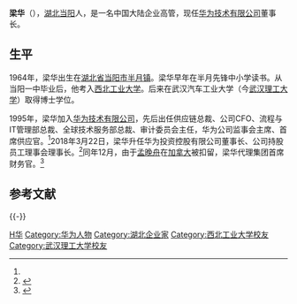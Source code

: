 {{Infobox officeholder
|image    = Ilham Aliyev met with Huawei chairman in Beijing 01.JPG
|caption = 梁华与[[伊利哈姆·阿利耶夫|伊利哈姆·阿利耶夫]]
|office1       = [[华为|华为技术有限公司]]董事长
|term_start1   = 2018年3月22日
|term_end1     =
 |leader1=[[任正非|任正非]]
|predecessor1  = [[孙亚芳|孙亚芳]]
|successor1    = 
|1blankname1   = 
|1namedata1    = 
|office2       = 
|term_start2   = 
|term_end2     = 
|predecessor2  = 
|successor2    = 
|office3       = 
|term_start3   = 
|term_end3     = 
|predecessor3  = 
|successor3    = 
|name       = 梁华
|birthname  = 
|birth_date  = {{birth year and age|1964}}
|birth_place=  {{PRC}}[[湖北省|湖北省]][[当阳市|当阳市]][[半月镇|半月镇]]
|death_date = <!--  {{death date and age|}} or {{death year and age| }} -->
|death_place= 
|spouse     = <!--  {{marriage||}}  -->
|children   = 
|parents    = 
|relations  = 
|religion   = 
|profession = 
|alma_mater = [[西北工业大学|西北工业大学]]<br>[[武汉理工大学|武汉理工大学]]
|website    = 
|signature  = 
|footnotes  =
}}
'''梁华'''（{{bd|1964年|||||catIdx=Liang梁华}}），[[湖北省|湖北]][[当阳市|当阳]]人，是一名中国大陆企业高管，现任[[华为|华为技术有限公司]]董事长。

==生平==
1964年，梁华出生在[[湖北省|湖北省]][[当阳市|当阳市]][[半月镇|半月镇]]。梁华早年在半月先锋中小学读书。从当阳一中毕业后，他考入[[西北工业大学|西北工业大学]]。后来在武汉汽车工业大学（今[[武汉理工大学|武汉理工大学]]）取得博士学位。

1995年，梁华加入[[华为|华为技术有限公司]]，先后出任供应链总裁、公司CFO、流程与IT管理部总裁、全球技术服务部总裁、审计委员会主任，华为公司监事会主席、首席供应官。<ref name="cat"/>2018年3月22日，梁华升任华为投资控股有限公司董事长、公司持股员工理事会理事长。<ref name="cat">{{cite news |title=【一线】华为公布新一届董事会：梁华接替孙亚芳出任新董事长 |url=https://tech.qq.com/a/20180323/036075.htm |accessdate=2020-07-10 |work=腾讯 |date=2018-03-23 |archive-date=2020-07-10 |archive-url=https://web.archive.org/web/20200710005209/https://tech.qq.com/a/20180323/036075.htm |dead-url=no }}</ref>同年12月，由于[[孟晚舟|孟晚舟]]在[[加拿大|加拿大]]被扣留，梁华代理集团首席财务官。<ref>{{cite news |author1=温婧 |title=华为董事长梁华将暂代孟晚舟行CFO职责 |url=https://www.thepaper.cn/newsDetail_forward_2717985?tdsourcetag=s_pcqq_aiomsg |accessdate=2020-07-10 |work=澎湃新闻 |date=2018-12-07 |archive-date=2020-07-12 |archive-url=https://web.archive.org/web/20200712200723/https://www.thepaper.cn/newsDetail_forward_2717985?tdsourcetag=s_pcqq_aiomsg |dead-url=no }}</ref>

==参考文献==
{{reflist}}

{{-}}
{{s-start}}
{{s-bus}}
{{s-before | [[孙亚芳|孙亚芳]] }}
{{s-title |华为技术有限公司董事长|2018年至今}}
{{s-inc}}
{{s-end}}

{{华为}}
{{DEFAULTSORT:Liang梁华}}
[[Category:梁姓|H华]]
[[Category:华为人物|Category:华为人物]]
[[Category:湖北企业家|Category:湖北企业家]]
[[Category:西北工业大学校友|Category:西北工业大学校友]]
[[Category:武汉理工大学校友|Category:武汉理工大学校友]]